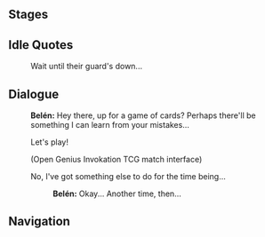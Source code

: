 {{Genius Invokation TCG Character Stages Intro}}

==Stages==
{{Genius Invokation TCG Stages/Detailed|Belén}}

==Idle Quotes==
{{Dialogue start}}
: {{DIcon|Idle}} Wait until their guard's down...
{{Dialogue end}}

==Dialogue==
{{Dialogue start}}
:'''Belén:''' Hey there, up for a game of cards? Perhaps there'll be something I can learn from your mistakes...
:{{DIcon}} Let's play!
:;(Open Genius Invokation TCG match interface)
:{{DIcon}} No, I've got something else to do for the time being...
::'''Belén:''' Okay... Another time, then...
{{Dialogue end}}

==Navigation==
{{Genius Invokation TCG Stages Navbox}}